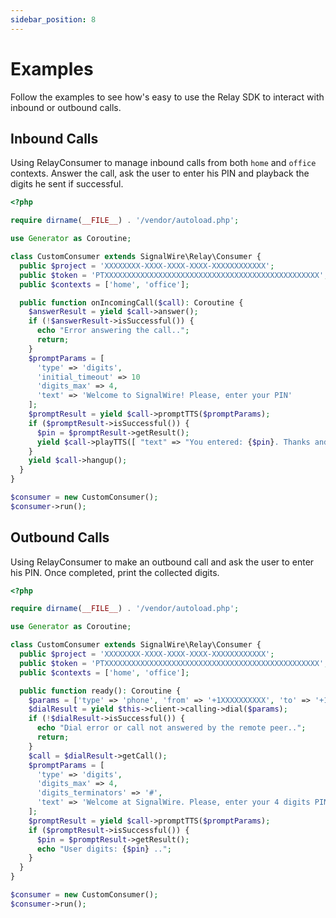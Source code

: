 ```yaml
---
sidebar_position: 8
---
```


# Examples

Follow the examples to see how's easy to use the Relay SDK to interact with inbound or outbound calls.

## Inbound Calls

Using RelayConsumer to manage inbound calls from both `home` and `office` contexts. Answer the call, ask the user to enter his PIN and playback the digits he sent if successful.

```php
<?php

require dirname(__FILE__) . '/vendor/autoload.php';

use Generator as Coroutine;

class CustomConsumer extends SignalWire\Relay\Consumer {
  public $project = 'XXXXXXXX-XXXX-XXXX-XXXX-XXXXXXXXXXXX';
  public $token = 'PTXXXXXXXXXXXXXXXXXXXXXXXXXXXXXXXXXXXXXXXXXXXXXXXX';
  public $contexts = ['home', 'office'];

  public function onIncomingCall($call): Coroutine {
    $answerResult = yield $call->answer();
    if (!$answerResult->isSuccessful()) {
      echo "Error answering the call..";
      return;
    }
    $promptParams = [
      'type' => 'digits',
      'initial_timeout' => 10
      'digits_max' => 4,
      'text' => 'Welcome to SignalWire! Please, enter your PIN'
    ];
    $promptResult = yield $call->promptTTS($promptParams);
    if ($promptResult->isSuccessful()) {
      $pin = $promptResult->getResult();
      yield $call->playTTS([ "text" => "You entered: {$pin}. Thanks and good bye!" ]);
    }
    yield $call->hangup();
  }
}

$consumer = new CustomConsumer();
$consumer->run();
```

## Outbound Calls

Using RelayConsumer to make an outbound call and ask the user to enter his PIN. Once completed, print the collected digits.

```php
<?php

require dirname(__FILE__) . '/vendor/autoload.php';

use Generator as Coroutine;

class CustomConsumer extends SignalWire\Relay\Consumer {
  public $project = 'XXXXXXXX-XXXX-XXXX-XXXX-XXXXXXXXXXXX';
  public $token = 'PTXXXXXXXXXXXXXXXXXXXXXXXXXXXXXXXXXXXXXXXXXXXXXXXX';
  public $contexts = ['home', 'office'];

  public function ready(): Coroutine {
    $params = ['type' => 'phone', 'from' => '+1XXXXXXXXXX', 'to' => '+1YYYYYYYYYY'];
    $dialResult = yield $this->client->calling->dial($params);
    if (!$dialResult->isSuccessful()) {
      echo "Dial error or call not answered by the remote peer..";
      return;
    }
    $call = $dialResult->getCall();
    $promptParams = [
      'type' => 'digits',
      'digits_max' => 4,
      'digits_terminators' => '#',
      'text' => 'Welcome at SignalWire. Please, enter your 4 digits PIN and then # to proceed'
    ];
    $promptResult = yield $call->promptTTS($promptParams);
    if ($promptResult->isSuccessful()) {
      $pin = $promptResult->getResult();
      echo "User digits: {$pin} ..";
    }
  }
}

$consumer = new CustomConsumer();
$consumer->run();
```
